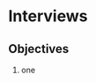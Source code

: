 # Interviews {#interviews}

<!-- 
  TODO Status Text Draft: Checked against the LO Version
-->

## Objectives

1. one
